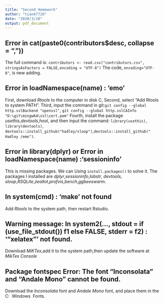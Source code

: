 ---
title: "Second Homework"
author: "tian47720"
date: "2020/3/20"
output: pdf_document
---

## Error in cat(paste0(contributors$desc, collapse = ", "))


The full command is: `contributors <- read.csv("contributors.csv", stringsAsFactors = FALSE,encoding = "UTF-8")`
The code, `encoding="UTF-8"`, is new adding.

## Error in loadNamespace(name) : 'emo'

First, download *Rtools* to the computer in disk C, 
Second, select "Add Rtools to system PATH".
Third, input the command in git:`git config --global http.sslBackend "openssl"`,
`git config --global http.sslCAInfo "D:\git\mingw64\ssl\cert.pem"`
Fourth, install the package *usethis*,*devtools*,*hool*, and then input the command: `library(usethis)`, `library(devtools)`, `devtools::install_github("hadley/sloop")`,`devtools::install_github(" Hadley /emo")`.

## Error in library(dplyr) or Error in loadNamespace(name) :'sessioninfo'

This is missing packages. We can Using `install.packages()` to solve it. The packages I installed are *dplyr*,*sessioninfo*,*lobstr*, *devtools*, *sloop*,*RSQLite*,*zeallot*,*profvis*,*bench*,*ggbeeswarm*.

## In system(cmd) : 'make' not found

Add *Rtools* to the system path, then restart Rstudio.

## Warning message: In system2(..., stdout = if (use_file_stdout()) f1 else FALSE, stderr = f2) : '"xelatex"' not found.

Download *MiKTex*,add it to the system path,then update the software at *MikTex Console*

## Package fontspec Error: The font "Inconsolata" and "Andale Mono" cannot be found.

Download the *Inconsolata* font and *Andale Mono* font, and place them in the C: \ Windows \ Fonts.

